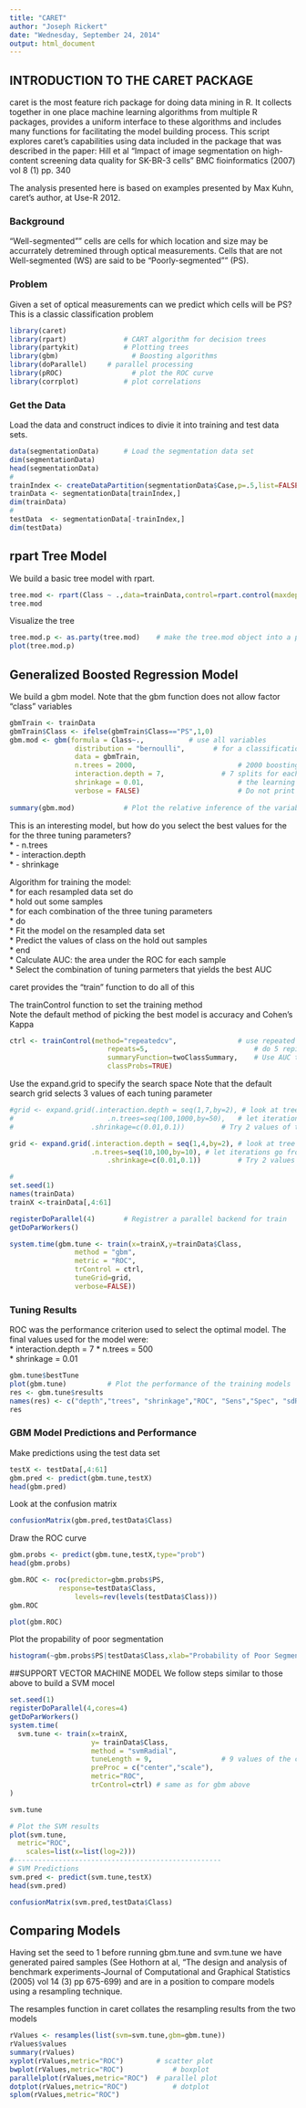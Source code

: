 ```yaml
---
title: "CARET"
author: "Joseph Rickert"
date: "Wednesday, September 24, 2014"
output: html_document
---
```

## INTRODUCTION TO THE CARET PACKAGE

caret is the most feature rich package for doing data mining in R. It collects together in one place machine learning algorithms from multiple R packages, provides a uniform interface to these algorithms and includes many functions for facilitating the model building process. This script explores caret's capabilities using data included in the  package that was described in the paper: Hill et al "Impact of image segmentation on high-content screening data quality for SK-BR-3 cells" BMC fioinformatics (2007) vol 8 (1) pp. 340

The analysis presented here is based on examples presented by Max Kuhn, caret's author, at Use-R 2012.

### Background
"Well-segmented"" cells are cells for which location and size may be accurrately detremined through optical measurements. Cells that are not Well-segmented (WS) are said to be "Poorly-segmented"" (PS).

### Problem
Given a set of optical measurements can we predict which cells will be PS? This is a classic classification problem
```r
library(caret)
library(rpart)  			# CART algorithm for decision trees
library(partykit)			# Plotting trees
library(gbm)				  # Boosting algorithms
library(doParallel)		# parallel processing
library(pROC)				  # plot the ROC curve
library(corrplot)			# plot correlations
```  
### Get the Data
Load the data and construct indices to divie it into training and test data sets.  
```r

data(segmentationData)  	# Load the segmentation data set
dim(segmentationData)
head(segmentationData)
#
trainIndex <- createDataPartition(segmentationData$Case,p=.5,list=FALSE)
trainData <- segmentationData[trainIndex,]
dim(trainData)
#
testData  <- segmentationData[-trainIndex,]
dim(testData)
```
## rpart Tree Model
We build a basic tree model with rpart.
```r
tree.mod <- rpart(Class ~ .,data=trainData,control=rpart.control(maxdepth=2))
tree.mod
```   
Visualize the tree
```r
tree.mod.p <- as.party(tree.mod)  	# make the tree.mod object into a party object
plot(tree.mod.p)
```        

## Generalized Boosted Regression Model   
We build a gbm model. Note that the gbm function does not allow factor "class" variables
```r
gbmTrain <- trainData
gbmTrain$Class <- ifelse(gbmTrain$Class=="PS",1,0)
gbm.mod <- gbm(formula = Class~.,  			# use all variables
				distribution = "bernoulli",		  # for a classification problem
				data = gbmTrain,
				n.trees = 2000,					        # 2000 boosting iterations
				interaction.depth = 7,			    # 7 splits for each tree
				shrinkage = 0.01,				        # the learning rate parameter
				verbose = FALSE)				        # Do not print the details
				
summary(gbm.mod)			# Plot the relative inference of the variables in the model
```  
This is an interesting model, but how do you select the best values for the for the three tuning parameters?   
  * - n.trees   
  * - interaction.depth   
  * - shrinkage   

Algorithm for training the model:    
  * for each resampled data set do   
    * 		hold out some samples   
		  * for each combination of the three tuning parameters   
			  * do   
			  * 	Fit the model on the resampled data set   
				  * Predict the values of class on the hold out samples   
		  * 	end   
		  * Calculate AUC: the area under the ROC for each sample   
		  * Select the combination of tuning parmeters that yields the best AUC   
   
 caret provides the "train" function to do all of this   
   
 The trainControl function to set the training method    
 Note the default method of picking the best model is accuracy and Cohen's Kappa   
```r
ctrl <- trainControl(method="repeatedcv",  				# use repeated 10fold cross validation
						repeats=5,							# do 5 repititions of 10-fold cv
						summaryFunction=twoClassSummary,	# Use AUC to pick the best model
						classProbs=TRUE)
``` 
Use the expand.grid to specify the search space	
Note that the default search grid selects 3 values of each tuning parameter
```r
#grid <- expand.grid(.interaction.depth = seq(1,7,by=2), # look at tree depths from 1 to 7
#						.n.trees=seq(100,1000,by=50),	# let iterations go from 100 to 1,000
#					.shrinkage=c(0.01,0.1))			# Try 2 values of the learning rate parameter

grid <- expand.grid(.interaction.depth = seq(1,4,by=2), # look at tree depths from 1 to 4
  					.n.trees=seq(10,100,by=10),	# let iterations go from 10 to 100
						.shrinkage=c(0.01,0.1))			# Try 2 values of the learning rate parameter

#											
set.seed(1)
names(trainData)
trainX <-trainData[,4:61]

registerDoParallel(4)		# Registrer a parallel backend for train
getDoParWorkers()

system.time(gbm.tune <- train(x=trainX,y=trainData$Class,
				method = "gbm",
				metric = "ROC",
				trControl = ctrl,
				tuneGrid=grid,
				verbose=FALSE))

```
### Tuning Results
ROC was the performance criterion used to select the optimal model. The final values used for the model were:   
  * interaction.depth = 7
  * n.trees = 500    
  * shrinkage = 0.01
  
```r
gbm.tune$bestTune
plot(gbm.tune)  		# Plot the performance of the training models
res <- gbm.tune$results
names(res) <- c("depth","trees", "shrinkage","ROC", "Sens","Spec", "sdROC", "sdSens", "seSpec")
res

```  

### GBM Model Predictions and Performance
Make predictions using the test data set
```r
testX <- testData[,4:61]
gbm.pred <- predict(gbm.tune,testX)
head(gbm.pred)
```    
Look at the confusion matrix  
```r
confusionMatrix(gbm.pred,testData$Class)   
```
Draw the ROC curve 
```r
gbm.probs <- predict(gbm.tune,testX,type="prob")
head(gbm.probs)

gbm.ROC <- roc(predictor=gbm.probs$PS,
  			response=testData$Class,
				levels=rev(levels(testData$Class)))
gbm.ROC

plot(gbm.ROC)
```   
Plot the propability of poor segmentation
```r
histogram(~gbm.probs$PS|testData$Class,xlab="Probability of Poor Segmentation")
```

##SUPPORT VECTOR MACHINE MODEL
We follow steps similar to those above to build a SVM mocel
```r
set.seed(1)
registerDoParallel(4,cores=4)
getDoParWorkers()
system.time(
  svm.tune <- train(x=trainX,
					y= trainData$Class,
					method = "svmRadial",
					tuneLength = 9,					# 9 values of the cost function
					preProc = c("center","scale"),
					metric="ROC",
					trControl=ctrl)	# same as for gbm above
)	

svm.tune

# Plot the SVM results
plot(svm.tune,
  metric="ROC",
	scales=list(x=list(log=2)))
#---------------------------------------------------
# SVM Predictions
svm.pred <- predict(svm.tune,testX)
head(svm.pred)

confusionMatrix(svm.pred,testData$Class)
```
## Comparing Models
Having set the seed to 1 before running gbm.tune and svm.tune we have generated paired samples (See Hothorn at al, "The design and analysis of benchmark experiments-Journal of Computational and Graphical Statistics (2005) vol 14 (3) pp 675-699) and are in a position to compare models using a resampling technique.

The resamples function in caret collates the resampling results from the two models   

```r
rValues <- resamples(list(svm=svm.tune,gbm=gbm.tune))
rValues$values
summary(rValues)
xyplot(rValues,metric="ROC")  	    # scatter plot
bwplot(rValues,metric="ROC")		    # boxplot
parallelplot(rValues,metric="ROC")	# parallel plot
dotplot(rValues,metric="ROC")		    # dotplot
splom(rValues,metric="ROC")
```

